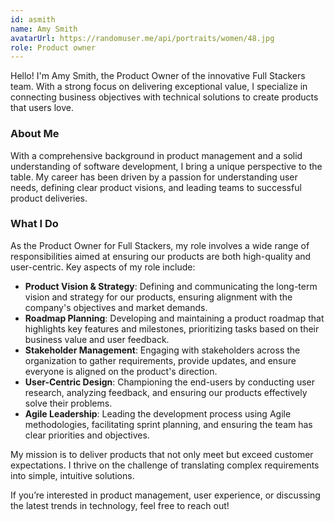 ```yaml
---
id: asmith
name: Amy Smith
avatarUrl: https://randomuser.me/api/portraits/women/48.jpg
role: Product owner
---
```


Hello! I'm Amy Smith, the Product Owner of the innovative Full Stackers team. With a strong focus on delivering exceptional value, I specialize in connecting business objectives with technical solutions to create products that users love.

### About Me

With a comprehensive background in product management and a solid understanding of software development, I bring a unique perspective to the table. My career has been driven by a passion for understanding user needs, defining clear product visions, and leading teams to successful product deliveries.

### What I Do

As the Product Owner for Full Stackers, my role involves a wide range of responsibilities aimed at ensuring our products are both high-quality and user-centric. Key aspects of my role include:

- **Product Vision & Strategy**: Defining and communicating the long-term vision and strategy for our products, ensuring alignment with the company's objectives and market demands.
- **Roadmap Planning**: Developing and maintaining a product roadmap that highlights key features and milestones, prioritizing tasks based on their business value and user feedback.
- **Stakeholder Management**: Engaging with stakeholders across the organization to gather requirements, provide updates, and ensure everyone is aligned on the product's direction.
- **User-Centric Design**: Championing the end-users by conducting user research, analyzing feedback, and ensuring our products effectively solve their problems.
- **Agile Leadership**: Leading the development process using Agile methodologies, facilitating sprint planning, and ensuring the team has clear priorities and objectives.

My mission is to deliver products that not only meet but exceed customer expectations. I thrive on the challenge of translating complex requirements into simple, intuitive solutions.

If you’re interested in product management, user experience, or discussing the latest trends in technology, feel free to reach out!
